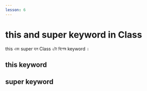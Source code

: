 ```yaml
---
lesson: 6
---
```


# this and super keyword in Class

this  এবং super হল Class   ২টা  বিশেষ keyword  ।  

## this keyword 

## super  keyword 

